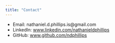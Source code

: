 ```yaml
---
title: "Contact"
---
```


- Email: nathaniel.d.phillips.is@gmail.com
- LinkedIn: [www.linkedin.com/nathanieldphillips]()
- GitHub: [www.github.com/ndphillips]()
